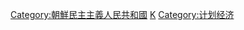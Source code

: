 {{Commonscat|Economy of North Korea}}

[[Category:朝鮮民主主義人民共和國|Category:朝鮮民主主義人民共和國]]
[[Category:亚洲各国经济|K]]
[[Category:计划经济|Category:计划经济]]